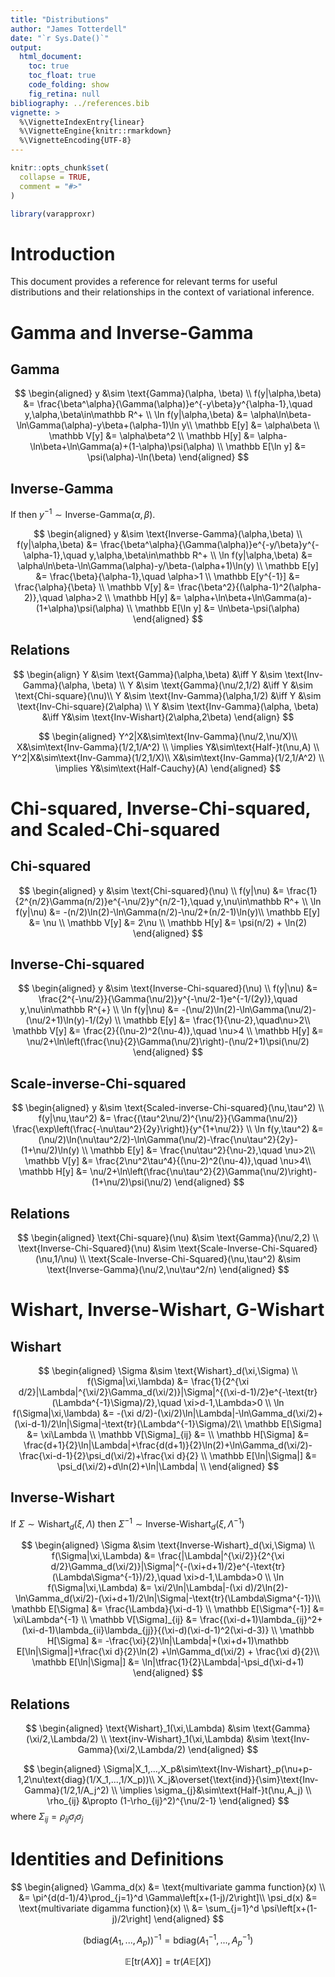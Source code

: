 ```yaml
---
title: "Distributions"
author: "James Totterdell"
date: "`r Sys.Date()`"
output:
  html_document:
    toc: true
    toc_float: true
    code_folding: show
    fig_retina: null
bibliography: ../references.bib
vignette: >
  %\VignetteIndexEntry{linear}
  %\VignetteEngine{knitr::rmarkdown}
  %\VignetteEncoding{UTF-8}
---
```


```r
knitr::opts_chunk$set(
  collapse = TRUE,
  comment = "#>"
)
```

```r
library(varapproxr)
```

# Introduction

This document provides a reference for relevant terms for useful distributions and their relationships in the context of variational inference.

# Gamma and Inverse-Gamma

## Gamma

$$
\begin{aligned}
y &\sim \text{Gamma}(\alpha, \beta) \\
f(y|\alpha,\beta) &= \frac{\beta^\alpha}{\Gamma(\alpha)}e^{-y\beta}y^{\alpha-1},\quad y,\alpha,\beta\in\mathbb R^+ \\
\ln f(y|\alpha,\beta) &= \alpha\ln\beta-\ln\Gamma(\alpha)-y\beta+(\alpha-1)\ln y\\
\mathbb E[y] &= \alpha\beta \\
\mathbb V[y] &= \alpha\beta^2 \\
\mathbb H[y] &= \alpha-\ln\beta+\ln\Gamma(a)+(1-\alpha)\psi(\alpha) \\
\mathbb E[\ln y] &= \psi(\alpha)-\ln(\beta)
\end{aligned}
$$

## Inverse-Gamma

If then $y^{-1}\sim\text{Inverse-Gamma}(\alpha,\beta)$.

$$
\begin{aligned}
y &\sim \text{Inverse-Gamma}(\alpha,\beta) \\
f(y|\alpha,\beta) &= \frac{\beta^\alpha}{\Gamma(\alpha)}e^{-y/\beta}y^{-\alpha-1},\quad y,\alpha,\beta\in\mathbb R^+ \\
\ln f(y|\alpha,\beta) &= \alpha\ln\beta-\ln\Gamma(\alpha)-y/\beta-(\alpha+1)\ln(y) \\
\mathbb E[y] &= \frac{\beta}{\alpha-1},\quad \alpha>1 \\
\mathbb E[y^{-1}] &= \frac{\alpha}{\beta} \\
\mathbb V[y] &= \frac{\beta^2}{(\alpha-1)^2(\alpha-2)},\quad \alpha>2 \\
\mathbb H[y] &= \alpha+\ln\beta+\ln\Gamma(a)-(1+\alpha)\psi(\alpha) \\
\mathbb E[\ln y] &= \ln\beta-\psi(\alpha)
\end{aligned}
$$


## Relations

$$
\begin{align}
Y &\sim \text{Gamma}(\alpha,\beta) &\iff Y &\sim \text{Inv-Gamma}(\alpha, \beta) \\
Y &\sim \text{Gamma}(\nu/2,1/2) &\iff Y &\sim \text{Chi-square}(\nu)\\
Y &\sim \text{Inv-Gamma}(\alpha,1/2) &\iff Y &\sim \text{Inv-Chi-square}(2\alpha) \\
Y &\sim \text{Inv-Gamma}(\alpha, \beta) &\iff Y&\sim \text{Inv-Wishart}(2\alpha,2\beta)
\end{align}
$$

$$
\begin{aligned}
Y^2|X&\sim\text{Inv-Gamma}(\nu/2,\nu/X)\\ 
X&\sim\text{Inv-Gamma}(1/2,1/A^2) \\ 
\implies Y&\sim\text{Half-}t(\nu,A) \\
Y^2|X&\sim\text{Inv-Gamma}(1/2,1/X)\\ 
X&\sim\text{Inv-Gamma}(1/2,1/A^2) \\ 
\implies Y&\sim\text{Half-Cauchy}(A)
\end{aligned}
$$



# Chi-squared, Inverse-Chi-squared, and Scaled-Chi-squared

## Chi-squared

$$
\begin{aligned}
y &\sim \text{Chi-squared}(\nu) \\
f(y|\nu) &= \frac{1}{2^{n/2}\Gamma(n/2)}e^{-\nu/2}y^{n/2-1},\quad y,\nu\in\mathbb R^+ \\
\ln f(y|\nu) &= -(n/2)\ln(2)-\ln\Gamma(n/2)-\nu/2+(n/2-1)\ln(y)\\
\mathbb E[y] &= \nu \\
\mathbb V[y] &= 2\nu \\
\mathbb H[y] &= \psi(n/2) + \ln(2)
\end{aligned}
$$

## Inverse-Chi-squared

$$
\begin{aligned}
y &\sim \text{Inverse-Chi-squared}(\nu) \\
f(y|\nu) &= \frac{2^{-\nu/2}}{\Gamma(\nu/2)}y^{-\nu/2-1}e^{-1/(2y)},\quad y,\nu\in\mathbb R^{+} \\
\ln f(y|\nu) &= -(\nu/2)\ln(2)-\ln\Gamma(\nu/2)-(\nu/2+1)\ln(y)-1/(2y) \\
\mathbb E[y] &= \frac{1}{\nu-2},\quad\nu>2\\
\mathbb V[y] &= \frac{2}{(\nu-2)^2(\nu-4)},\quad \nu>4 \\
\mathbb H[y] &= \nu/2+\ln\left(\frac{\nu}{2}\Gamma(\nu/2)\right)-(\nu/2+1)\psi(\nu/2)
\end{aligned}
$$

## Scale-inverse-Chi-squared

$$
\begin{aligned}
y &\sim \text{Scaled-inverse-Chi-squared}(\nu,\tau^2) \\
f(y|\nu,\tau^2) &= \frac{(\tau^2\nu/2)^{\nu/2}}{\Gamma(\nu/2)} \frac{\exp\left(\frac{-\nu\tau^2}{2y}\right)}{y^{1+\nu/2}} \\
\ln f(y,\tau^2) &= (\nu/2)\ln(\nu\tau^2/2)-\ln\Gamma(\nu/2)-\frac{\nu\tau^2}{2y}-(1+\nu/2)\ln(y) \\
\mathbb E[y] &= \frac{\nu\tau^2}{\nu-2},\quad \nu>2\\
\mathbb V[y] &= \frac{2\nu^2\tau^4}{(\nu-2)^2(\nu-4)},\quad \nu>4\\
\mathbb H[y] &= \nu/2+\ln\left(\frac{\nu\tau^2}{2}\Gamma(\nu/2)\right)-(1+\nu/2)\psi(\nu/2)
\end{aligned}
$$

## Relations

$$
\begin{aligned}
\text{Chi-square}(\nu) &\sim \text{Gamma}(\nu/2,2) \\
\text{Inverse-Chi-Squared}(\nu) &\sim \text{Scale-Inverse-Chi-Squared}(\nu,1/\nu) \\
\text{Scale-Inverse-Chi-Squared}(\nu,\tau^2) &\sim \text{Inverse-Gamma}(\nu/2,\nu\tau^2/n)
\end{aligned}
$$

# Wishart, Inverse-Wishart, G-Wishart

## Wishart

$$
\begin{aligned}
\Sigma &\sim \text{Wishart}_d(\xi,\Sigma) \\
f(\Sigma|\xi,\lambda) &= \frac{1}{2^{\xi d/2}|\Lambda|^{\xi/2}\Gamma_d(\xi/2)}|\Sigma|^{(\xi-d-1)/2}e^{-\text{tr}(\Lambda^{-1}\Sigma)/2},\quad \xi>d-1,\Lambda>0 \\
\ln f(\Sigma|\xi,\lambda) &= -(\xi d/2)-(\xi/2)\ln|\Lambda|-\ln\Gamma_d(\xi/2)+(\xi-d-1)/2\ln|\Sigma|-\text{tr}(\Lambda^{-1}\Sigma)/2\\
\mathbb E[\Sigma] &= \xi\Lambda \\
\mathbb V[\Sigma]_{ij} &= \\
\mathbb H[\Sigma] &= \frac{d+1}{2}\ln|\Lambda|+\frac{d(d+1)}{2}\ln(2)+\ln\Gamma_d(\xi/2)-\frac{\xi-d-1}{2}\psi_d(\xi/2)+\frac{\xi d}{2} \\
\mathbb E[\ln|\Sigma|] &= \psi_d(\xi/2)+d\ln(2)+\ln|\Lambda| \\
\end{aligned}
$$


## Inverse-Wishart

If $\Sigma\sim\text{Wishart}_d(\xi,\Lambda)$ then $\Sigma^{-1}\sim\text{Inverse-Wishart}_d(\xi,\Lambda^{-1})$

$$
\begin{aligned}
\Sigma &\sim \text{Inverse-Wishart}_d(\xi,\Sigma) \\
f(\Sigma|\xi,\Lambda) &= \frac{|\Lambda|^{\xi/2}}{2^{\xi d/2}\Gamma_d(\xi/2)}|\Sigma|^{-(\xi+d+1)/2}e^{-\text{tr}(\Lambda\Sigma^{-1})/2},\quad \xi>d-1,\Lambda>0 \\
\ln f(\Sigma|\xi,\Lambda) &= \xi/2\ln|\Lambda|-(\xi d)/2\ln(2)-\ln\Gamma_d(\xi/2)-(\xi+d+1)/2\ln|\Sigma|-\text{tr}(\Lambda\Sigma^{-1})\\
\mathbb E[\Sigma] &= \frac{\Lambda}{\xi-d-1} \\
\mathbb E[\Sigma^{-1}] &= \xi\Lambda^{-1} \\
\mathbb V[\Sigma]_{ij} &= \frac{(\xi-d+1)\lambda_{ij}^2+(\xi-d-1)\lambda_{ii}\lambda_{jj}}{(\xi-d)(\xi-d-1)^2(\xi-d-3)} \\
\mathbb H[\Sigma] &= -\frac{\xi}{2}\ln|\Lambda|+(\xi+d+1)\mathbb E[\ln|\Sigma|]+\frac{\xi d}{2}\ln(2) +\ln\Gamma_d(\xi/2) + \frac{\xi d}{2}\\
\mathbb E[\ln|\Sigma|] &= \ln|\tfrac{1}{2}\Lambda|-\psi_d(\xi-d+1)
\end{aligned}
$$


## Relations

$$
\begin{aligned}
\text{Wishart}_1(\xi,\Lambda) &\sim \text{Gamma}(\xi/2,\Lambda/2) \\
\text{inv-Wishart}_1(\xi,\Lambda) &\sim \text{Inv-Gamma}(\xi/2,\Lambda/2)
\end{aligned}
$$

$$
\begin{aligned}
\Sigma|X_1,...,X_p&\sim\text{Inv-Wishart}_p(\nu+p-1,2\nu\text{diag}(1/X_1,...,1/X_p))\\ 
X_j&\overset{\text{ind}}{\sim}\text{Inv-Gamma}(1/2,1/A_j^2) \\ 
\implies \sigma_{j}&\sim\text{Half-}t(\nu,A_j) \\
\rho_{ij} &\propto (1-\rho_{ij}^2)^{\nu/2-1}
\end{aligned}
$$
where $\Sigma_{ij} = \rho_{ij}\sigma_i\sigma_j$


# Identities and Definitions

$$
\begin{aligned}
\Gamma_d(x) &= \text{multivariate gamma function}(x) \\
&= \pi^{d(d-1)/4}\prod_{j=1}^d \Gamma\left[x+(1-j)/2\right]\\
\psi_d(x) &= \text{multivariate digamma function}(x) \\
&= \sum_{j=1}^d \psi\left[x+(1-j)/2\right]
\end{aligned}
$$

$$
\left(\text{bdiag}(A_1,...,A_p)\right)^{-1}=\text{bdiag}(A_1^{-1},...,A_p^{-1})
$$

$$
\mathbb E[\text{tr}(AX)] = \text{tr}(A\mathbb E[X])
$$